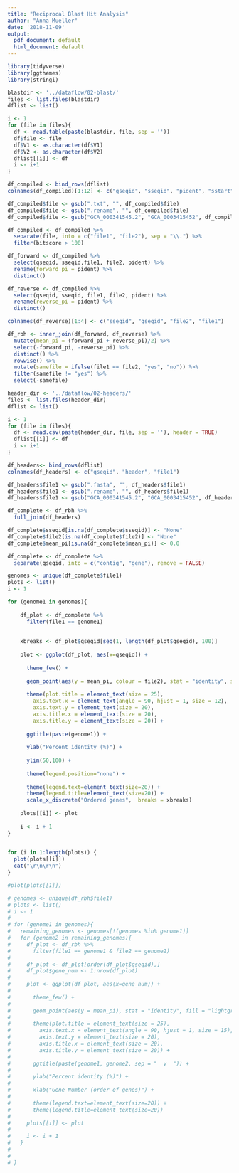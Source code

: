 ```yaml
---
title: "Reciprocal Blast Hit Analysis"
author: "Anna Mueller"
date: '2018-11-09'
output:
  pdf_document: default
  html_document: default
---
```


```r
library(tidyverse)
library(ggthemes)
library(stringi)
```

```r
blastdir <- '../dataflow/02-blast/'
files <- list.files(blastdir)
dflist <- list()

i <- 1
for (file in files){
  df <- read.table(paste(blastdir, file, sep = ''))
  df$file <- file
  df$V1 <- as.character(df$V1)
  df$V2 <- as.character(df$V2)
  dflist[[i]] <- df
  i <- i+1
}

df_compiled <- bind_rows(dflist)
colnames(df_compiled)[1:12] <- c("qseqid", "sseqid", "pident", "sstart", "send", "qstart", "qend", "evalue", "bitscore", "score", "qlen", "length")

df_compiled$file <- gsub(".txt", "", df_compiled$file)
df_compiled$file <- gsub(".rename", "", df_compiled$file)
df_compiled$file <- gsub("GCA_000341545.2", "GCA_0003415452", df_compiled$file)

df_compiled <- df_compiled %>%
  separate(file, into = c("file1", "file2"), sep = "\\.") %>%
  filter(bitscore > 100)
```

```r
df_forward <- df_compiled %>%
  select(qseqid, sseqid,file1, file2, pident) %>%
  rename(forward_pi = pident) %>%
  distinct()

df_reverse <- df_compiled %>%
  select(qseqid, sseqid, file1, file2, pident) %>%
  rename(reverse_pi = pident) %>%
  distinct()

colnames(df_reverse)[1:4] <- c("sseqid", "qseqid", "file2", "file1")

df_rbh <- inner_join(df_forward, df_reverse) %>%
  mutate(mean_pi = (forward_pi + reverse_pi)/2) %>%
  select(-forward_pi, -reverse_pi) %>%
  distinct() %>%
  rowwise() %>%
  mutate(samefile = ifelse(file1 == file2, "yes", "no")) %>%
  filter(samefile != "yes") %>%
  select(-samefile)
```

```r
header_dir <- '../dataflow/02-headers/'
files <- list.files(header_dir)
dflist <- list()

i <- 1
for (file in files){
  df <- read.csv(paste(header_dir, file, sep = ''), header = TRUE)
  dflist[[i]] <- df
  i <- i+1
}

df_headers<- bind_rows(dflist)
colnames(df_headers) <- c("qseqid", "header", "file1")

df_headers$file1 <- gsub(".fasta", "", df_headers$file1)
df_headers$file1 <- gsub(".rename", "", df_headers$file1)
df_headers$file1 <- gsub("GCA_000341545.2", "GCA_0003415452", df_headers$file1)

df_complete <- df_rbh %>%
  full_join(df_headers)

df_complete$sseqid[is.na(df_complete$sseqid)] <- "None"
df_complete$file2[is.na(df_complete$file2)] <- "None"
df_complete$mean_pi[is.na(df_complete$mean_pi)] <- 0.0

df_complete <- df_complete %>%
  separate(qseqid, into = c("contig", "gene"), remove = FALSE)
```

```r
genomes <- unique(df_complete$file1)
plots <- list()
i <- 1

for (genome1 in genomes){
  
    df_plot <- df_complete %>%
      filter(file1 == genome1)
    
    
    xbreaks <- df_plot$qseqid[seq(1, length(df_plot$qseqid), 100)]
    
    plot <- ggplot(df_plot, aes(x=qseqid)) +
    
      theme_few() +
      
      geom_point(aes(y = mean_pi, colour = file2), stat = "identity", size = 2) +
      
      theme(plot.title = element_text(size = 25), 
        axis.text.x = element_text(angle = 90, hjust = 1, size = 12),  
        axis.text.y = element_text(size = 20), 
        axis.title.x = element_text(size = 20), 
        axis.title.y = element_text(size = 20)) + 
      
      ggtitle(paste(genome1)) + 
      
      ylab("Percent identity (%)") + 
      
      ylim(50,100) +
      
      theme(legend.position="none") +
      
      theme(legend.text=element_text(size=20)) + 
      theme(legend.title=element_text(size=20)) +
      scale_x_discrete("Ordered genes",  breaks = xbreaks)
    
    plots[[i]] <- plot
    
    i <- i + 1
}
  
```

```r
for (i in 1:length(plots)) {
  plot(plots[[i]])
  cat("\r\n\r\n")
}

#plot(plots[[1]])
```


```r
# genomes <- unique(df_rbh$file1)
# plots <- list()
# i <- 1
# 
# for (genome1 in genomes){
#   remaining_genomes <- genomes[!(genomes %in% genome1)]
#   for (genome2 in remaining_genomes){
#     df_plot <- df_rbh %>%
#       filter(file1 == genome1 & file2 == genome2)
#     
#     df_plot <- df_plot[order(df_plot$qseqid),]
#     df_plot$gene_num <- 1:nrow(df_plot) 
#     
#     plot <- ggplot(df_plot, aes(x=gene_num)) +
#     
#       theme_few() +
#       
#       geom_point(aes(y = mean_pi), stat = "identity", fill = "lightgrey", size = 2) +
#       
#       theme(plot.title = element_text(size = 25), 
#         axis.text.x = element_text(angle = 90, hjust = 1, size = 15),  
#         axis.text.y = element_text(size = 20), 
#         axis.title.x = element_text(size = 20), 
#         axis.title.y = element_text(size = 20)) + 
#       
#       ggtitle(paste(genome1, genome2, sep = "  v  ")) + 
#       
#       ylab("Percent identity (%)") + 
#     
#       xlab("Gene Number (order of genes)") + 
#       
#       theme(legend.text=element_text(size=20)) + 
#       theme(legend.title=element_text(size=20)) 
#     
#     plots[[i]] <- plot
#     
#     i <- i + 1
#   }
#   
#   
# }
```



